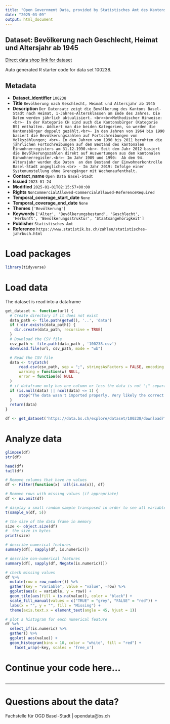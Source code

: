 ```yaml
---
title: "Open Government Data, provided by Statistisches Amt des Kantons Basel-Stadt - Fachstelle OGD"
date: "2025-03-09"
output: html_document
---
```


## Dataset: Bevölkerung nach Geschlecht, Heimat und Altersjahr ab 1945

[Direct data shop link for dataset](https://data.bs.ch/explore/dataset/100238)

Auto generated R starter code for data set 100238.

## Metadata

- **Dataset_identifier** `100238`
- **Title** `Bevölkerung nach Geschlecht, Heimat und Altersjahr ab 1945`
- **Description** `Der Datensatz zeigt die Bevölkerung des Kantons Basel-Stadt nach Heimat, 1-Jahres-Altersklassen am Ende des Jahres. Die Daten werden jährlich aktualisiert. <br><br>Methodischer Hinweise: <br>- In der Kategorie CH sind auch die Kantonsbürger (Kategorie BS) enthalten. Addiert man die beiden Kategorien, so werden die Kantonsbürger doppelt gezählt.<br>- In den Jahren von 1964 bis 1990 basiert die Bevölkerungszahlen auf Fortschreibungen von Volkszählungen; <br>- In den Jahren von 1990 bis 2011 beruhten die jährlichen Fortschreibungen auf dem Bestand des kantonalen Einwohnerregisters am 31.12.1990.<br>- Seit dem Jahr 2012 basiert die Bevölkerungszahlen direkt auf Auswertungen aus dem kantonalen Einwohnerregister.<br>- Im Jahr 1989 und 1990:  Ab dem 94. Altersjahr wurden die Daten  an den Bestand der Einwohnerkontrolle Basel-Stadt angeglichen.<br> - Im Jahr 2019: Infolge einer Systemumstellung ohne Grenzgänger mit Wochenaufenthalt.`
- **Contact_name** `Open Data Basel-Stadt`
- **Issued** `2023-01-24`
- **Modified** `2025-01-01T02:15:57+00:00`
- **Rights** `NonCommercialAllowed-CommercialAllowed-ReferenceRequired`
- **Temporal_coverage_start_date** `None`
- **Temporal_coverage_end_date** `None`
- **Themes** `['Bevölkerung']`
- **Keywords** `['Alter', 'Bevölkerungsbestand', 'Geschlecht', 'Herkunft', 'Bevölkerungsstruktur', 'Staatsangehörigkeit']`
- **Publisher** `Statistisches Amt`
- **Reference** `https://www.statistik.bs.ch/zahlen/statistisches-jahrbuch.html`


# Load packages

```r

library(tidyverse)
```

# Load data

The dataset is read into a dataframe

```r
get_dataset <- function(url) {
  # Create directory if it does not exist
  data_path <- file.path(getwd(), '..', 'data')
  if (!dir.exists(data_path)) {
    dir.create(data_path, recursive = TRUE)
  }
  # Download the CSV file
  csv_path <- file.path(data_path , '100238.csv')
  download.file(url, csv_path, mode = "wb")

  # Read the CSV file
  data <- tryCatch(
      read.csv(csv_path, sep = ";", stringsAsFactors = FALSE, encoding = "UTF-8"),
      warning = function(w) NULL,
      error = function(e) NULL
  )
  # if dataframe only has one column or less the data is not ";" separated
  if (is.null(data) || ncol(data) <= 1) {
      stop("The data wasn't imported properly. Very likely the correct separator couldn't be found.\nPlease check the dataset manually and adjust the code.")
  }
  return(data)
}
```

```r

df <- get_dataset('https://data.bs.ch/explore/dataset/100238/download?format=csv&timezone=Europe%2FZurich')

```

# Analyze data

```r

glimpse(df)
str(df)

head(df)
tail(df)

```

```r
# Remove columns that have no values
df <- Filter(function(x) !all(is.na(x)), df)

# Remove rows with missing values (if appropriate)
df <- na.omit(df)
```

```r
# display a small random sample transposed in order to see all variables
t(sample_n(df, 5))
```

```r
# the size of the data frame in memory
size <- object.size(df)
#  the size in bytes
print(size)
```

```r
# describe numerical features
summary(df[, sapply(df, is.numeric)])
```

```r
# describe non-numerical features
summary(df[, sapply(df, Negate(is.numeric))])
```

```r
# check missing values
df %>%
  mutate(row = row_number()) %>%
  gather(key = "variable", value = "value", -row) %>%
  ggplot(aes(x = variable, y = row)) +
  geom_tile(aes(fill = is.na(value)), color = "black") +
  scale_fill_manual(values = c("TRUE" = "grey", "FALSE" = "red")) +
  labs(x = "", y = "", fill = "Missing") +
  theme(axis.text.x = element_text(angle = 45, hjust = 1))
```

```r
# plot a histogram for each numerical feature
df %>%
  select_if(is.numeric) %>%
  gather() %>%
  ggplot( aes(value)) +
  geom_histogram(bins = 10, color = "white", fill = "red") +
    facet_wrap(~key, scales = 'free_x')
```

# Continue your code here...

```r

```
------------------------------------------------------------------------

# Questions about the data?

Fachstelle für OGD Basel-Stadt | opendata@bs.ch
